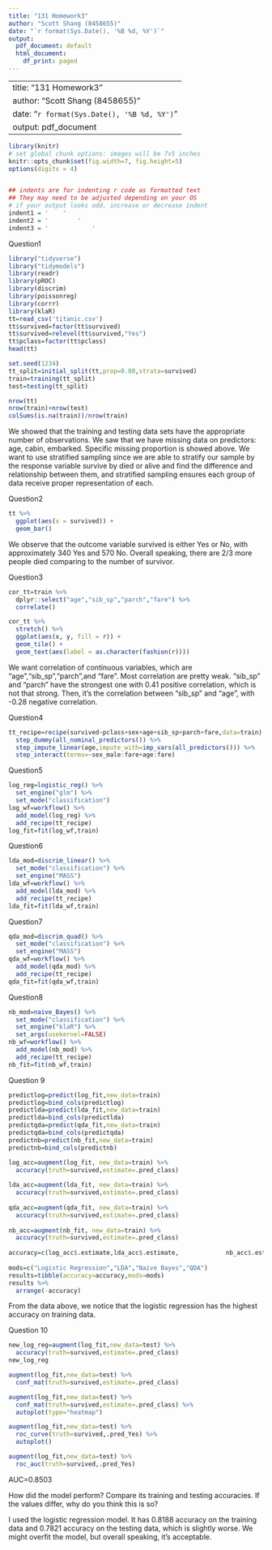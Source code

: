 ```yaml
---
title: "131 Homework3"
author: "Scott Shang (8458655)"
date: "`r format(Sys.Date(), '%B %d, %Y')`"
output:
  pdf_document: default
  html_document:
    df_print: paged
---
```


---
title: "131 Homework3"
author: "Scott Shang (8458655)"
date: "`r format(Sys.Date(), '%B %d, %Y')`"
output: pdf_document
---

```r
library(knitr)
# set global chunk options: images will be 7x5 inches
knitr::opts_chunk$set(fig.width=7, fig.height=5)
options(digits = 4)


## indents are for indenting r code as formatted text
## They may need to be adjusted depending on your OS
# if your output looks odd, increase or decrease indent
indent1 = '    '
indent2 = '        '
indent3 = '            '
```

Question1
```r
library("tidyverse")
library("tidymodels")
library(readr)
library(pROC)
library(discrim)
library(poissonreg)
library(corrr)
library(klaR)
tt=read_csv('titanic.csv')
tt$survived=factor(tt$survived)
tt$survived=relevel(tt$survived,"Yes")
tt$pclass=factor(tt$pclass)
head(tt)
```
```r
set.seed(1234)
tt_split=initial_split(tt,prop=0.80,strata=survived)
train=training(tt_split)
test=testing(tt_split)

nrow(tt)
nrow(train)+nrow(test)
colSums(is.na(train))/nrow(train)
```
We showed that the training and testing data sets have the appropriate number of observations. 
We saw that we have missing data on predictors:  age, cabin, embarked. Specific missing proportion is showed above.
We want to use stratified sampling since we are able to stratify our sample by the response variable survive by died or alive and find the difference and relationship between them, and stratified sampling ensures each group of data receive proper representation of each.

Question2
```r
tt %>% 
  ggplot(aes(x = survived)) +
  geom_bar()
```
We observe that the outcome variable survived is either Yes or No, with approximately 340 Yes and 570 No. Overall speaking, there are 2/3 more people died comparing to the number of survivor.

Question3
```r
cor_tt=train %>%
  dplyr::select("age","sib_sp","parch","fare") %>%
  correlate()

cor_tt %>%
  stretch() %>%
  ggplot(aes(x, y, fill = r)) +
  geom_tile() +
  geom_text(aes(label = as.character(fashion(r))))
```
We want correlation of continuous variables, which are "age","sib_sp","parch",and "fare". Most correlation are pretty weak. "sib_sp" and "parch" have the strongest one with 0.41 positive correlation, which is not that strong. Then, it's the correlation between "sib_sp" and "age", with -0.28 negative correlation.

Question4
```r
tt_recipe=recipe(survived~pclass+sex+age+sib_sp+parch+fare,data=train) %>%
  step_dummy(all_nominal_predictors()) %>%
  step_impute_linear(age,impute_with=imp_vars(all_predictors())) %>%
  step_interact(terms=~sex_male:fare+age:fare)
```


Question5
```r
log_reg=logistic_reg() %>% 
  set_engine("glm") %>% 
  set_mode("classification")
log_wf=workflow() %>% 
  add_model(log_reg) %>% 
  add_recipe(tt_recipe)
log_fit=fit(log_wf,train)
```


Question6
```r
lda_mod=discrim_linear() %>% 
  set_mode("classification") %>% 
  set_engine("MASS")
lda_wf=workflow() %>% 
  add_model(lda_mod) %>% 
  add_recipe(tt_recipe)
lda_fit=fit(lda_wf,train)
```


Question7
```r
qda_mod=discrim_quad() %>% 
  set_mode("classification") %>% 
  set_engine("MASS")
qda_wf=workflow() %>% 
  add_model(qda_mod) %>% 
  add_recipe(tt_recipe)
qda_fit=fit(qda_wf,train)
```


Question8
```r
nb_mod=naive_Bayes() %>% 
  set_mode("classification") %>% 
  set_engine("klaR") %>% 
  set_args(usekernel=FALSE) 
nb_wf=workflow() %>% 
  add_model(nb_mod) %>% 
  add_recipe(tt_recipe)
nb_fit=fit(nb_wf,train)
```

Question 9
```r
predictlog=predict(log_fit,new_data=train)
predictlog=bind_cols(predictlog)
predictlda=predict(lda_fit,new_data=train)
predictlda=bind_cols(predictlda)
predictqda=predict(qda_fit,new_data=train)
predictqda=bind_cols(predictqda)
predictnb=predict(nb_fit,new_data=train)
predictnb=bind_cols(predictnb)
```


```r
log_acc=augment(log_fit, new_data=train) %>%
  accuracy(truth=survived,estimate=.pred_class)
  
lda_acc=augment(lda_fit, new_data=train) %>%
  accuracy(truth=survived,estimate=.pred_class)
  
qda_acc=augment(qda_fit, new_data=train) %>%
  accuracy(truth=survived,estimate=.pred_class)
  
nb_acc=augment(nb_fit, new_data=train) %>%
  accuracy(truth=survived,estimate=.pred_class)
  
accuracy=c(log_acc$.estimate,lda_acc$.estimate,             nb_acc$.estimate,qda_acc$.estimate)
                
mods=c("Logistic Regression","LDA","Naive Bayes","QDA")
results=tibble(accuracy=accuracy,mods=mods)
results %>% 
  arrange(-accuracy)
```
From the data above, we notice that the logistic regression has the highest accuracy on training data.

Question 10
```r
new_log_reg=augment(log_fit,new_data=test) %>%
  accuracy(truth=survived,estimate=.pred_class)
new_log_reg
```


```r
augment(log_fit,new_data=test) %>%
  conf_mat(truth=survived,estimate=.pred_class)
```

```r
augment(log_fit,new_data=test) %>%
  conf_mat(truth=survived,estimate=.pred_class) %>%
  autoplot(type="heatmap")
```

```r
augment(log_fit,new_data=test) %>%
  roc_curve(truth=survived,.pred_Yes) %>%
  autoplot()
```

```r
augment(log_fit,new_data=test) %>%
  roc_auc(truth=survived,.pred_Yes)
```
AUC=0.8503

How did the model perform? Compare its training and testing accuracies. If the values differ, why do you think this is so?

I used the logistic regression model. It has 0.8188 accuracy on the training data and 0.7821 accuracy on the testing data, which is slightly worse. We might overfit the model, but overall speaking, it's acceptable.